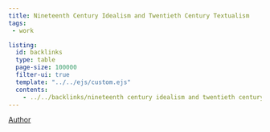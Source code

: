 ```yaml
---
title: Nineteenth Century Idealism and Twentieth Century Textualism
tags:
 - work

listing:
  id: backlinks
  type: table
  page-size: 100000
  filter-ui: true
  template: "../../ejs/custom.ejs"
  contents:
    - ../../backlinks/nineteenth century idealism and twentieth century textualism.yml
---
```


[Author](/docs/phil/Richard Rorty.html)